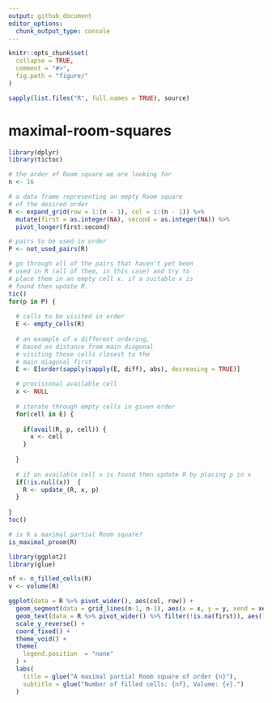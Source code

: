 ```yaml
---
output: github_document
editor_options: 
  chunk_output_type: console
---
```


<!-- README.md is generated from README.Rmd. Please edit that file -->

```r
knitr::opts_chunk$set(
  collapse = TRUE,
  comment = "#>",
  fig.path = "figure/"
)

sapply(list.files("R", full.names = TRUE), source)
```

# maximal-room-squares

<!-- badges: start -->
<!-- badges: end -->

```r
library(dplyr)
library(tictoc)

# the order of Room square we are looking for
n <- 16

# a data frame representing an empty Room square
# of the desired order
R <- expand_grid(row = 1:(n - 1), col = 1:(n - 1)) %>%
  mutate(first = as.integer(NA), second = as.integer(NA)) %>%
  pivot_longer(first:second)

# pairs to be used in order
P <- not_used_pairs(R)

# go through all of the pairs that haven't yet been
# used in R (all of them, in this case) and try to
# place them in an empty cell x. if a suitable x is
# found then update R.
tic()
for(p in P) {
  
  # cells to be visited in order
  E <- empty_cells(R)
  
  # an example of a different ordering,
  # based on distance from main diagonal
  # visiting those cells closest to the
  # main diagonal first
  E <- E[order(sapply(sapply(E, diff), abs), decreasing = TRUE)]

  # provisional available cell
  x <- NULL
  
  # iterate through empty cells in given order
  for(cell in E) {
    
    if(avail(R, p, cell)) {
      x <- cell
    }
    
  }
  
  # if an available cell x is found then update R by placing p in x
  if(!is.null(x))  {
    R <- update_(R, x, p)
  }
  
}
toc()
```

```r
# is R a maximal partial Room square?
is_maximal_proom(R)
```

```r
library(ggplot2)
library(glue)

nf <- n_filled_cells(R)
v <- volume(R)

ggplot(data = R %>% pivot_wider(), aes(col, row)) +
  geom_segment(data = grid_lines(n-1, n-1), aes(x = x, y = y, xend = xend, yend = yend), size = .1) +
  geom_text(data = R %>% pivot_wider() %>% filter(!is.na(first)), aes(label = paste(first, second, sep = ","))) +
  scale_y_reverse() +
  coord_fixed() + 
  theme_void() +
  theme(
    legend.position  = "none"
  ) +
  labs(
    title = glue("A maximal partial Room square of order {n}"),
    subtitle = glue("Number of filled cells: {nf}, Volume: {v}.")
  )
```

